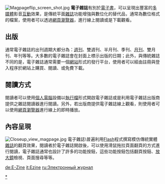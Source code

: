 {{unreferenced|time=2011-02-18T01:55:58+00:00}}
[[File:Magpageflip_screen_shot.jpg|thumb]]
'''電子雜誌'''有別於[[電子書|電子書]]，可以呈現出豐富的[[多媒體|多媒體]]影音[[互動|互動]]效果，是傳統平面[[雜誌|雜誌]]功能增強與數位化的替代品，通常為數位格式的檔案，使用者可以透過[[網頁瀏覽器|網頁瀏覽器]]，進行線上閱讀或是下載觀看。
==出版==
通常電子雜誌的出刊週期大都分為：[[週刊|週刊]]、雙週刊、半月刊、季刊、[[月刊|月刊]]、雙月刊、年刊等等。大多數的電子雜誌會在封面上標示出版的日期；此外，與傳統雜誌不同的是，電子雜誌通常需要一個[[網站|網站]]形式的發行平台，使用者可以經由註冊與登入程序於網站上購買、閱讀、或免費下載。
==閱讀方式==
閱讀者可以使用[[個人電腦|個人電腦]]設備以[[執行檔|執行檔]]形式開啟電子雜誌或是利用電子雜誌出版商提供之雜誌閱讀器進行閱讀。另外，若出版商提供電子雜誌線上觀看，則使用者可以使用[[網頁瀏覽器|網頁瀏覽器]]進行線上的即時播放。
==內容呈現==
[[File:Closeup_view_magpage.jpg|thumb]]
電子雜誌\普遍利用[[Flash|Flash]]程式撰寫模仿傳統實體[[雜誌|雜誌]]的翻頁效果，閱讀者於電子雜誌開啟後，可以使用滑鼠拖拉頁面翻頁的方式進行閱讀，電子雜誌通常也設計了許多的功能按鈕，這些功能按鈕包括翻頁按鈕、[[放大鏡|放大鏡]]檢視、頁面搜尋等等。

[[Category:網上期刊|*]]

[[de:E-Zine|de:E-Zine]]
[[it:Ezine|it:Ezine]]
[[ru:Электронный_журнал|ru:Электронный журнал]]